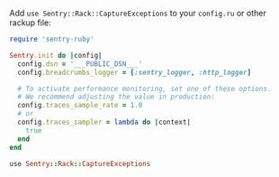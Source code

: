 Add `use Sentry::Rack::CaptureExceptions` to your `config.ru` or other rackup file:

<SignInNote />

```ruby {filename:config.ru}
require 'sentry-ruby'

Sentry.init do |config|
  config.dsn = '___PUBLIC_DSN___'
  config.breadcrumbs_logger = [:sentry_logger, :http_logger]

  # To activate performance monitoring, set one of these options.
  # We recommend adjusting the value in production:
  config.traces_sample_rate = 1.0
  # or
  config.traces_sampler = lambda do |context|
    true
  end
end

use Sentry::Rack::CaptureExceptions
```
